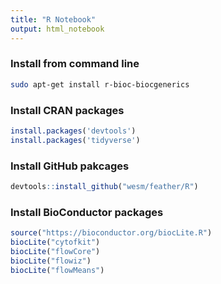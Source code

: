 ```yaml
---
title: "R Notebook"
output: html_notebook
---
```


### Install from command line

```bash
sudo apt-get install r-bioc-biocgenerics
```

### Install CRAN packages

```r
install.packages('devtools')
install.packages('tidyverse')
```

### Install GitHub pakcages

```r
devtools::install_github("wesm/feather/R")
```

### Install BioConductor packages

```r
source("https://bioconductor.org/biocLite.R")
biocLite("cytofkit")
biocLite("flowCore")
biocLite("flowiz")
biocLite("flowMeans")
```

